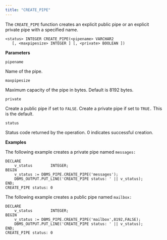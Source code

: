 ```yaml
---
title: "CREATE_PIPE"
---
```


The `CREATE_PIPE` function creates an explicit public pipe or an explicit private pipe with a specified name.

```text
<status> INTEGER CREATE_PIPE(<pipename> VARCHAR2
   [, <maxpipesize> INTEGER ] [, <private> BOOLEAN ])
```

**Parameters**

`pipename`

 Name of the pipe.

`maxpipesize`

 Maximum capacity of the pipe in bytes. Default is 8192 bytes.

`private`

 Create a public pipe if set to `FALSE`. Create a private pipe if set to `TRUE.` This is the default.

`status`

 Status code returned by the operation. 0 indicates successful creation.

**Examples**

The following example creates a private pipe named `messages:`

```text
DECLARE
    v_status        INTEGER;
BEGIN
    v_status := DBMS_PIPE.CREATE_PIPE('messages');
    DBMS_OUTPUT.PUT_LINE('CREATE_PIPE status: ' || v_status);
END;
CREATE_PIPE status: 0
```

The following example creates a public pipe named `mailbox:`

```text
DECLARE
    v_status        INTEGER;
BEGIN
    v_status := DBMS_PIPE.CREATE_PIPE('mailbox',8192,FALSE);
    DBMS_OUTPUT.PUT_LINE('CREATE_PIPE status: ' || v_status);
END;
CREATE_PIPE status: 0
```
